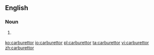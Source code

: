 ==English==
===Noun===
{{en-noun}}

# {{context|UK|AU|NZ}} {{alternative spelling of|carburetor}}

[[ko:carburettor]]
[[io:carburettor]]
[[pl:carburettor]]
[[ta:carburettor]]
[[vi:carburettor]]
[[zh:carburettor]]